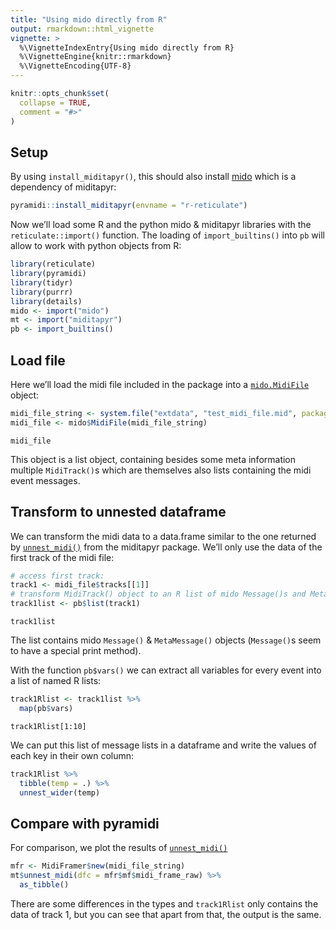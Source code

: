 ```yaml
---
title: "Using mido directly from R"
output: rmarkdown::html_vignette
vignette: >
  %\VignetteIndexEntry{Using mido directly from R}
  %\VignetteEngine{knitr::rmarkdown}
  %\VignetteEncoding{UTF-8}
---
```


```r
knitr::opts_chunk$set(
  collapse = TRUE,
  comment = "#>"
)
```

## Setup

By using `install_miditapyr()`, this should also install [mido](https://github.com/mido/mido) which is a 
dependency of miditapyr:

```r
pyramidi::install_miditapyr(envname = "r-reticulate")
```

Now we'll load some R and the python mido & miditapyr libraries with the `reticulate::import()` function.
The loading of `import_builtins()` into `pb` will allow to work with python objects from R:


```r
library(reticulate)
library(pyramidi)
library(tidyr)
library(purrr)
library(details)
mido <- import("mido")
mt <- import("miditapyr")
pb <- import_builtins()
```

## Load file

Here we'll load the midi file included in the package into a  [`mido.MidiFile`](https://mido.readthedocs.io/en/latest/lib.html#mido.MidiFile) object:

```r
midi_file_string <- system.file("extdata", "test_midi_file.mid", package = "pyramidi")
midi_file <- mido$MidiFile(midi_file_string)
```


```details
midi_file
```

This object is a list object, containing besides some meta information
multiple `MidiTrack()`s which are themselves also lists containing the midi event
messages.

## Transform to unnested dataframe 

We can transform the midi data to a data.frame similar to the one returned by
[`unnest_midi()`](https://miditapyr.readthedocs.io/en/latest/miditapyr.html#miditapyr.mido_io.unnest_midi)
from the miditapyr package. We'll only use the data of the first track of the midi file:


```r
# access first track:
track1 <- midi_file$tracks[[1]]
# transform MidiTrack() object to an R list of mido Message()s and MetaMessage()s:
track1list <- pb$list(track1)
```


```details
track1list
```

The list contains mido `Message()` & `MetaMessage()` objects (`Message()`s seem to have a special print method).

With the function `pb$vars()` we can extract all variables for every 
event into a list of named R lists:

```r
track1Rlist <- track1list %>% 
  map(pb$vars)
```


```details
track1Rlist[1:10]

```

We can put this list of message lists in a dataframe and write the values of 
each key in their own column:


```r
track1Rlist %>% 
  tibble(temp = .) %>% 
  unnest_wider(temp)
```


## Compare with pyramidi

For comparison, we plot the results of [`unnest_midi()`](https://miditapyr.readthedocs.io/en/latest/miditapyr.html#miditapyr.mido_io.unnest_midi)


```r
mfr <- MidiFramer$new(midi_file_string)
mt$unnest_midi(dfc = mfr$mf$midi_frame_raw) %>% 
  as_tibble()
```

There are some differences in the types and `track1Rlist` only contains the data of track 1, but you can see that apart from that, the output is the same.
